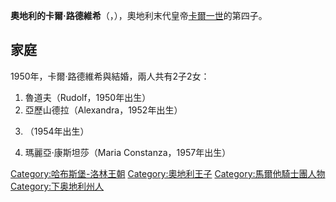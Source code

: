 {{Unreferenced|time=2020-10-08T01:22:33+00:00}}
{{Infobox royalty
| name         = 奧地利的卡爾·路德維希
| image        = Archduke Carl Ludwig of Austria (1918–2007).jpg
| birth_date   = {{Birth date|1918|3|10|df=y}}
| birth_place  = {{flag|Austria-Hungary}}[[巴登_(奥地利)|巴登]]
| death_date   = {{Death date and age|2007|12|11|1918|3|10|df=y}}
| death_place  = {{flag|Belgium}}[[布魯塞爾|布魯塞爾]]
| burial_place = [[皇家墓穴_(維也納)|維也納皇家墓穴]]
| full name    = Carl Ludwig Maria Franz Joseph Michael Gabriel Antonius Robert Stephan Pius Gregor Ignatius Markus d'Aviano
| house        = [[哈布斯堡-洛林皇朝|哈布斯堡-洛林皇朝]]
| father       = [[卡爾一世_(奧匈帝國)|卡爾一世]]
| mother       = [[波旁-帕爾馬的齊塔|波旁-帕爾馬的齊塔]]
}}
'''奧地利的卡爾·路德維希'''（{{lang-de|Carl Ludwig Habsburg-Lothringen}}，{{bd|1918年|3月10日|2007年|12月11日}}），奧地利末代皇帝[[卡爾一世_(奧匈帝國)|卡爾一世]]的第四子。

== 家庭 ==
1950年，卡爾·路德維希與{{le|利涅的約蘭德|Archduchess Yolande of Austria}}結婚，兩人共有2子2女：
# 魯道夫（Rudolf，1950年出生）
# 亞歷山德拉（Alexandra，1952年出生）
# {{le|奧地利的卡爾·克里斯蒂安|Archduke Carl Christian of Austria|卡爾·克里斯蒂安}}（1954年出生）
# 瑪麗亞·康斯坦莎（Maria Constanza，1957年出生）

[[Category:哈布斯堡-洛林王朝|Category:哈布斯堡-洛林王朝]]
[[Category:奧地利王子|Category:奧地利王子]]
[[Category:馬爾他騎士團人物|Category:馬爾他騎士團人物]]
[[Category:下奥地利州人|Category:下奥地利州人]]